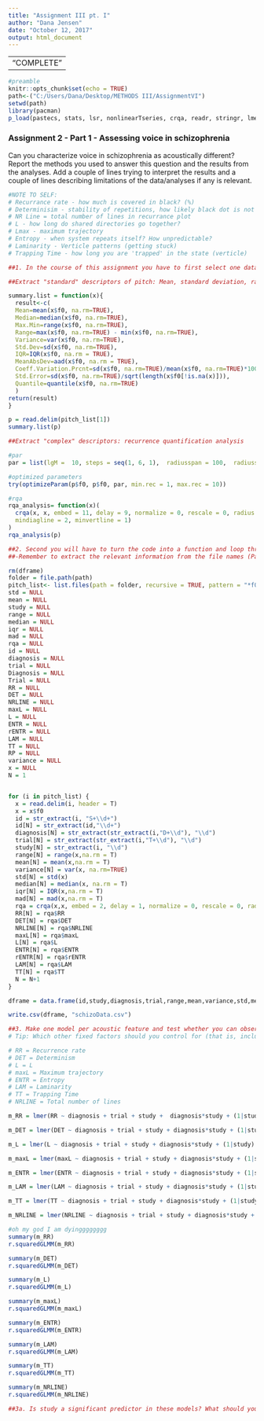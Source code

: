 ```yaml
---
title: "Assignment III pt. I"
author: "Dana Jensen"
date: "October 12, 2017"
output: html_document
---
```

---
                          "COMPLETE"
---
```r
#preamble
knitr::opts_chunk$set(echo = TRUE)
path<-("C:/Users/Dana/Desktop/METHODS III/AssignmentVI")
setwd(path)
library(pacman)
p_load(pastecs, stats, lsr, nonlinearTseries, crqa, readr, stringr, lmerTest, MuMIn)

```
### Assignment 2 - Part 1 - Assessing voice in schizophrenia
Can you characterize voice in schizophrenia as acoustically different? Report the methods you used to answer this question and the results from the analyses. Add a couple of lines trying to interpret the results and a couple of lines describing limitations of the data/analyses if any is relevant.
```r
#NOTE TO SELF:
# Recurrance rate - how much is covered in black? (%)
# Determinisim - stability of repetitions, how likely black dot is not isolated,but part of a diagonal (keeps repeating)
# NR Line = total number of lines in recurrance plot
# L - how long do shared directories go together?
# Lmax - maximum trajectory
# Entropy - when system repeats itself? How unpredictable?
# Laminarity - Verticle patterns (getting stuck)
# Trapping Time - how long you are 'trapped' in the state (verticle)

##1. In the course of this assignment you have to first select one datafile and figure out how to:

##Extract "standard" descriptors of pitch: Mean, standard deviation, range

summary.list = function(x){
  result<-c(
  Mean=mean(x$f0, na.rm=TRUE),
  Median=median(x$f0, na.rm=TRUE),
  Max.Min=range(x$f0, na.rm=TRUE),
  Range=max(x$f0, na.rm=TRUE) - min(x$f0, na.rm=TRUE),
  Variance=var(x$f0, na.rm=TRUE),
  Std.Dev=sd(x$f0, na.rm=TRUE),
  IQR=IQR(x$f0, na.rm = TRUE),
  MeanAbsDev=aad(x$f0, na.rm = TRUE),
  Coeff.Variation.Prcnt=sd(x$f0, na.rm=TRUE)/mean(x$f0, na.rm=TRUE)*100,
  Std.Error=sd(x$f0, na.rm=TRUE)/sqrt(length(x$f0[!is.na(x)])),
  Quantile=quantile(x$f0, na.rm=TRUE)
  )
return(result)
}

p = read.delim(pitch_list[1])
summary.list(p)

##Extract "complex" descriptors: recurrence quantification analysis

#par
par = list(lgM =  10, steps = seq(1, 6, 1),  radiusspan = 100,  radiussample = 40, normalize = 0,  rescale = 0,  mindiagline = 2,  minvertline = 2,  tw = 0,  whiteline = FALSE,  recpt = FALSE,  fnnpercent = 10,  typeami = 'mindip')

#optimized parameters
try(optimizeParam(p$f0, p$f0, par, min.rec = 1, max.rec = 10))

#rqa
rqa_analysis= function(x)(  
  crqa(x, x, embed = 11, delay = 9, normalize = 0, rescale = 0, radius = 2,
  mindiagline = 2, minvertline = 1)
)
rqa_analysis(p)

##2. Second you will have to turn the code into a function and loop through all the files (or even better use apply/sapply/lapply)
##-Remember to extract the relevant information from the file names (Participant, Diagnosis, Trial, Study)

rm(dframe)
folder = file.path(path)
pitch_list<- list.files(path = folder, recursive = TRUE, pattern = "*f0.txt")
std = NULL
mean = NULL
study = NULL
range = NULL
median = NULL
iqr = NULL
mad = NULL
rqa = NULL
id = NULL
diagnosis = NULL
trial = NULL
Diagnosis = NULL
Trial = NULL
RR = NULL
DET = NULL
NRLINE = NULL
maxL = NULL
L = NULL
ENTR = NULL
rENTR = NULL
LAM = NULL
TT = NULL
RP = NULL
variance = NULL
x = NULL
N = 1


for (i in pitch_list) {
  x = read.delim(i, header = T)
  x = x$f0
  id = str_extract(i, "S+\\d+")
  id[N] = str_extract(id,"\\d+")
  diagnosis[N] = str_extract(str_extract(i,"D+\\d"), "\\d")
  trial[N] = str_extract(str_extract(i,"T+\\d"), "\\d")
  study[N] = str_extract(i, "\\d")
  range[N] = range(x,na.rm = T)
  mean[N] = mean(x,na.rm = T)
  variance[N] = var(x, na.rm=TRUE)
  std[N] = std(x)
  median[N] = median(x, na.rm = T)
  iqr[N] = IQR(x,na.rm = T)
  mad[N] = mad(x,na.rm = T)
  rqa = crqa(x,x, embed = 2, delay = 1, normalize = 0, rescale = 0, radius = 0.5, mindiagline = 2, minvertline = 1)
  RR[N] = rqa$RR
  DET[N] = rqa$DET
  NRLINE[N] = rqa$NRLINE
  maxL[N] = rqa$maxL
  L[N] = rqa$L
  ENTR[N] = rqa$ENTR
  rENTR[N] = rqa$rENTR
  LAM[N] = rqa$LAM
  TT[N] = rqa$TT
  N = N+1
}

dframe = data.frame(id,study,diagnosis,trial,range,mean,variance,std,median,mad,RR,DET,NRLINE,maxL,L,ENTR,rENTR,LAM,TT)

write.csv(dframe, "schizoData.csv")

##3. Make one model per acoustic feature and test whether you can observe significant difference due to Diagnosis.
# Tip: Which other fixed factors should you control for (that is, include in the model)? Which random ones?

# RR = Recurrence rate
# DET = Determinism
# L = L
# maxL = Maximum trajectory
# ENTR = Entropy
# LAM = Laminarity
# TT = Trapping Time
# NRLINE = Total number of lines

m_RR = lmer(RR ~ diagnosis + trial + study +  diagnosis*study + (1|study) + (1|id), data = dframe, REML = FALSE)

m_DET = lmer(DET ~ diagnosis + trial + study + diagnosis*study + (1|study) + (1|id), data = dframe, REML = FALSE)

m_L = lmer(L ~ diagnosis + trial + study + diagnosis*study + (1|study) + (1|id), data = dframe, REML = FALSE)

m_maxL = lmer(maxL ~ diagnosis + trial + study + diagnosis*study + (1|study) + (1|id), data = dframe, REML = FALSE)

m_ENTR = lmer(ENTR ~ diagnosis + trial + study + diagnosis*study + (1|study) + (1|id), data = dframe, REML = FALSE)

m_LAM = lmer(LAM ~ diagnosis + trial + study + diagnosis*study + (1|study) + (1|id), data = dframe, REML = FALSE)

m_TT = lmer(TT ~ diagnosis + trial + study + diagnosis*study + (1|study) + (1|id), data = dframe, REML = FALSE)

m_NRLINE = lmer(NRLINE ~ diagnosis + trial + study + diagnosis*study + (1|study) + (1|id), data = dframe, REML = FALSE)

#oh my god I am dyingggggggg
summary(m_RR)
r.squaredGLMM(m_RR)

summary(m_DET)
r.squaredGLMM(m_DET)

summary(m_L)
r.squaredGLMM(m_L)

summary(m_maxL)
r.squaredGLMM(m_maxL)

summary(m_ENTR)
r.squaredGLMM(m_ENTR)

summary(m_LAM)
r.squaredGLMM(m_LAM)

summary(m_TT)
r.squaredGLMM(m_TT)

summary(m_NRLINE)
r.squaredGLMM(m_NRLINE)

##3a. Is study a significant predictor in these models? What should you infer from this? Does study interact with diagnosis? What should you infer from this?
```
